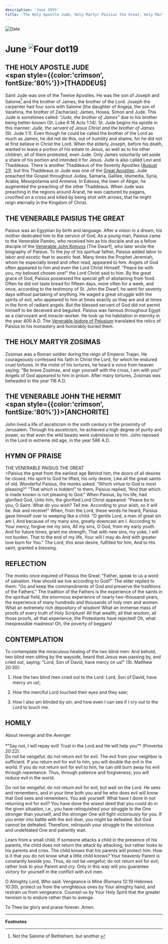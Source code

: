 ```yaml
---
description: 'June 19th'
title: 'The Holy Apostle Jude, Holy Martyr Paisius the Great, Holy Martyr Zosimas, Venerable John the Hermit'
---
```


<CustomPaginator />
<RunningHead />

<Image src="/title-imprint.png" height={68} width={50} alt="Date" className="title-imprint"/>

# <div id="date">June <Image className="four-dot" src="/four-dot.png" height={15} width={15} alt="Four dot" />19</div>

## THE HOLY APOSTLE JUDE <br /><span style={{color:'crimson', fontSize:'80%'}}>[THADDEUS]</span>

Saint Jude was one of the Twelve Apostles. He was the son of Joseph and Salome[^1] and the brother of James, the brother of the Lord. Joseph the carpenter had four sons with Salome [the daughter of Angeja, the son of Varahina, the brother of Zacharias]: James, Hosea, Simon and Jude. This Jude is sometimes called: *"Jude, the brother of James"* due to his brother being better-known (St. Luke 6:16 Acts 1:14). St. Jude begins his epistle in this manner: *Jude, the servant of Jesus Christ and the brother of James* (St. Jude 1:1). Even though he could be called the brother of the Lord as much as James, he did not do this, out of humility and shame, for he did not at first believe in Christ the Lord. When the elderly Joseph, before his death, wanted to leave a portion of his estate to Jesus, as well as to his other children, all of them protested, even Jude. Only James voluntarily set aside a share of his portion and intended it for Jesus. Jude is also called Levi and Thaddeaus. There is another Thaddeaus of the Seventy Apostles ([August 21](/august/21st#the-holy-apostle-thaddaeus)), but this Thaddeaus or Jude was one of the [Great Apostles](/june/30th). Jude preached the Gospel throughout Judea, Samaria, Galilee, Idumedia, Syria, Arabia, Mesopotamia and Armenia. In Edessa, the town of Abgar, he augmented the preaching of the other Thaddeaus. When Jude was preaching in the regions around Ararat, he was captured by pagans, crucified on a cross and killed by being shot with arrows, that he might reign eternally in the Kingdom of Christ.

## THE VENERABLE PAISIUS THE GREAT

Paisius was an Egyptian by birth and language. After a vision in a dream, his mother dedicated him to the service of God. As a young man, Paisius came to the Venerable Pambo, who received him as his disciple and as a fellow disciple of the [Venerable John Kolovos](/november/9th.en#the-venerable-john-the-dwarfkolobos) [The Dwarf], who later wrote the biography of Paisius. To the joy of his spiritual father, Paisius added labor to labor and ascetic feat to ascetic feat. Many times the Prophet Jeremiah, whom he especially loved and often read, appeared to him. Angels of God often appeared to him and even the Lord Christ Himself. "Peace be with you, my beloved chosen one!" the Lord Christ said to him. By the great grace of God, Paisius possessed the special gift of abstaining from food. Often he did not taste bread for fifteen days, more often for a week, and once, according to the testimony of St. John the Dwarf, he went for seventy days without partaking of anything. He waged a great struggle with the spirits of evil, who appeared to him at times exactly as they are and at times in the form of radiant angels. But the blessed servant of God did not permit himself to be deceived and beguiled. Paisius was famous throughout Egypt as a clairvoyant and miracle-worker. He took up his habitation in eternity in the year 400 A.D. The [Venerable Isidore of Pelusium](/february/4th#the-venerable-isidore-of-pelusium) translated the relics of Paisius to his monastery and honorably buried them.

## THE HOLY MARTYR ZOSIMAS

Zosimas was a Roman soldier during the reign of Emperor Trajan. He courageously confessed his faith in Christ the Lord, for which he endured cruel tortures. In the midst of his tortures, he heard a voice from heaven saying: "Be brave Zosimas, and sign yourself with the cross, I am with you!" Angels of God appeared to him in prison. After many tortures, Zosimas was beheaded in the year 116 A.D.

## THE VENERABLE JOHN THE HERMIT <br /><span style={{color:'crimson', fontSize:'80%'}}>[ANCHORITE]</span>

John lived a life of asceticism in the sixth century in the proximity of Jerusalem. Through his asceticism, he achieved a high degree of purity and power, so that even the wild beasts were submissive to him. John reposed in the Lord in extreme old age, in the year 586 A.D.


## HYMN OF PRAISE
<div style={{textAlign:'center', color:'crimson', fontWeight:'bold'}}>
THE VENERABLE PAISIUS THE GREAT
</div>
>Paisius the great from the earliest age  
Behind him, the doors of all desires he closed.  
His spirit to God he lifted, his only desire,  
Like all the great saints of old.  
Wonderful Paisius, the monks asked:  
“Which virtue to God is most pleasing?"  
“That which is hidden!" to them, Paisius replied,  
“And that which is made known is not pleasing to God."  
When Paisius, by his life, had glorified God,  
Unto him, the glorified Lord Christ appeared:  
“Peace be to you, O Saint. What do you wish? Tell me.  
According to your wish, so it will be. Ask and receive!"  
When, from the Lord, these words he heard,  
Paisius gave himself over to weeping like a child.  
“O gentle Lord, a man of great sin am I,  
And because of my many sins, greatly downcast am I.  
According to Your mercy, forgive me my sins,  
All my sins, O God, from my early youth.  
And for future times, grant me strength,  
That with new sins, my yoke, I will not burden,  
That to the end of my life, Your will I may do  
And with greater love burn for You."  
The Lord, this wise desire, fulfilled for him,  
And to His saint, granted a blessing.  

## REFLECTION

The monks once inquired of Paisius the Great: "Father, speak to us a word of salvation. How should we  live according to God?" The elder replied to them: "Go and keep the commandments of God and preserve the traditions of the Fathers." The tradition of the Fathers is the experience of the saints in the spiritual field, the enormous experience of nearly two-thousand years, the experience of many hundreds and thousands of holy men and women. What an extremely rich depository of wisdom! What an immense mass of proofs of every truth of Holy Scripture! All that wealth, all that wisdom, all those proofs, all that experience, the Protestants have rejected! Oh, what inexpressible madness! Oh, the poverty of beggars!

## CONTEMPLATION

To contemplate the miraculous healing of the two blind men: And behold, two blind men sitting by the wayside, heard that Jesus was passing by, and cried out, saying: "Lord, Son of David, have mercy on us!" (St. Matthew 20:30):

1. How the two blind men cried out to the Lord: Lord, Son of David, have mercy on us!;

2. How the merciful Lord touched their eyes and they saw;

3. How I also am blinded by sin; and how even I can see if I cry out to the Lord to touch me.


## HOMILY
<div style={{textAlign:'center', color:'crimson', fontWeight:'bold'}}>
About revenge and the Avenger
</div>
<br />
<div style={{textAlign:'right'}}>
*"Say not, I will repay evil! Trust in the Lord and He will help you"* (Proverbs 20:22).
</div>
Do not be vengeful; do not return evil for evil. The evil from your neighbor is sufficient. If you return evil for evil to him, you will double the evil in the world. If you do not return evil for evil to him, he can still burn away his evil through repentance. Thus, through patience and forgiveness, you will reduce evil in the world.

Do not be vengeful; do not return evil for evil, but wait on the Lord. He sees and remembers, and in your time both you and he who does evil will know that God sees and remembers. You ask yourself: What have I done in not returning evil for evil? You have done the wisest deed that you could do in the given situation, i.e., you have relinquished your struggle to the One stronger than yourself, and the stronger One will fight victoriously for you. If you enter into battle with the evil doer, you might be defeated. But God cannot be defeated. Therefore, relinquish your struggle to the victorious and undefeated One and patiently wait.

Learn from a small child. If someone attacks a child in the presence of his parents, the child does not return the attack by attacking, but rather looks to his parents and cries. The child knows that his parents will protect him. How is it that you do not know what a little child knows? Your heavenly Parent is constantly beside you. Thus, do not be vengeful; do not return evil for evil; rather look to your Parent and cry. Only in this way will you guarantee victory for yourself in the conflict with evil men.

O Almighty Lord, Who said: Vengeance is Mine (Romans 12:19 Hebrews 10:30), protect us from the unrighteous ones by Your almighty hand, and restrain us from vengeance. Counsel us by Your Holy Spirit that the greater heroism is to endure rather than to avenge.

To Thee be glory and praise forever. Amen.

---
**Footnotes**

[^1]: Not the Salome of Bethlehem, but another.